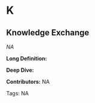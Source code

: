 #  K 
 
## Knowledge Exchange

<dfn>NA</dfn>

**Long Definition:** 











**Deep Dive:** 



**Contributors:** NA

Tags: NA

